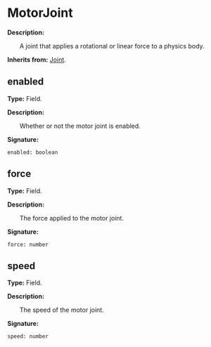 # MotorJoint

**Description:**

&emsp;&emsp;A joint that applies a rotational or linear force to a physics body.

**Inherits from:** [Joint](/docs/api/Class/Joint).

## enabled

**Type:** Field.

**Description:**

&emsp;&emsp;Whether or not the motor joint is enabled.

**Signature:**
```tl
enabled: boolean
```

## force

**Type:** Field.

**Description:**

&emsp;&emsp;The force applied to the motor joint.

**Signature:**
```tl
force: number
```

## speed

**Type:** Field.

**Description:**

&emsp;&emsp;The speed of the motor joint.

**Signature:**
```tl
speed: number
```